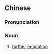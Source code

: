 {{also|继续教育}}
==Chinese==
{{zh-forms|s=继续教育|type=22}}

===Pronunciation===
{{zh-pron
|m=jìxù jiàoyù
|cat=n
}}

===Noun===
{{zh-noun}}

# [[further]] [[education]]